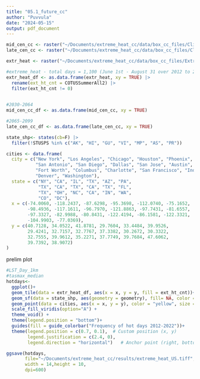 ```yaml
---
title: "05.1_future_cc"
author: "Puvvula"
date: "2024-05-15"
output: pdf_document
---
```


```r
mid_cen_cc <- raster("~/Documents/extreme_heat_cc/data/box_cc_files/Climate_outputs/midcentury_delta.tif")
late_cen_cc <- raster("~/Documents/extreme_heat_cc/data/box_cc_files/Climate_outputs/latecentury_delta.tif")

extr_heat <- raster("~/Documents/extreme_heat_cc/data/box_cc_files/Extreme_Heat_outputs/Monthly_outputs/AllSummer20122022.tif")
```

```r
#extreme_heat - total days = 1,100 (June 1st - August 31 over 2012 to 2022)
extr_heat_df <- as.data.frame(extr_heat, xy = TRUE) |>
  rename(ext_ht_cnt = COTUSSummerAll2) |>
  filter(ext_ht_cnt != 0)
  

#2030-2064
mid_cen_cc_df <- as.data.frame(mid_cen_cc, xy = TRUE)

#2065-2099
late_cen_cc_df <- as.data.frame(late_cen_cc, xy = TRUE)

```

```r
state_shp<- states(cb=F) |>
  filter(!STUSPS %in% c("AK", "HI", "GU", "VI", "MP", "AS", "PR"))

cities <- data.frame(
  city = c("New York", "Los Angeles", "Chicago", "Houston", "Phoenix", "Philadelphia", 
           "San Antonio", "San Diego", "Dallas", "San Jose", "Austin", "Jacksonville", 
           "Fort Worth", "Columbus", "Charlotte", "San Francisco", "Indianapolis", "Seattle", 
           "Denver", "Washington"),
  state = c("NY", "CA", "IL", "TX", "AZ", "PA", 
            "TX", "CA", "TX", "CA", "TX", "FL", 
            "TX", "OH", "NC", "CA", "IN", "WA", 
            "CO", "DC"),
  x = c(-74.0060, -118.2437, -87.6298, -95.3698, -112.0740, -75.1652, 
        -98.4936, -117.1611, -96.7970, -121.8863, -97.7431, -81.6557, 
        -97.3327, -82.9988, -80.8431, -122.4194, -86.1581, -122.3321, 
        -104.9903, -77.0369),
  y = c(40.7128, 34.0522, 41.8781, 29.7604, 33.4484, 39.9526, 
        29.4241, 32.7157, 32.7767, 37.3382, 30.2672, 30.3322, 
        32.7555, 39.9612, 35.2271, 37.7749, 39.7684, 47.6062, 
        39.7392, 38.9072)
)
```


prelim plot
```r
#LST_Day_1km
#tasmax_median
hotdays<- 
  ggplot()+
  geom_tile(data = extr_heat_df, aes(x = x, y = y, fill = ext_ht_cnt))+
  geom_sf(data = state_shp, aes(geometry = geometry), fill= NA, color = "white", size = 20,  show.legend = F)+
  geom_point(data = cities, aes(x = x, y = y), color = "yellow", size = 2,  show.legend = F) +
  scale_fill_viridis(option="A") +
  theme_void() +
  theme(legend.position = "bottom")+
  guides(fill = guide_colorbar("Frequency of hot days 2012-2022"))+
  theme(legend.position = c(0.7, 0.1),  # Custom position (x, y)
        legend.justification = c(2.4, 0),
        legend.direction = "horizontal")   # Anchor point (right, bottom)
```

```r
ggsave(hotdays,
       file="~/Documents/extreme_heat_cc/results/extreme_heat_US.tiff",
       width = 14,height = 10,
       dpi=600)
```


